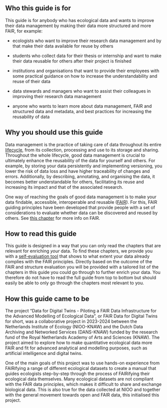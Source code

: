 ## Who this guide is for {.unnumbered}

This guide is for anybody who has ecological data and wants to improve their data management by making their data more structured and more FAIR, for example:

-   ecologists who want to improve their research data management and by that make their data available for reuse by others

-   students who collect data for their thesis or internship and want to make their data reusable for others after their project is finished

-   institutions and organisations that want to provide their employees with some practical guidance on how to increase the understandability and reuse of their data

-   data stewards and managers who want to assist their colleagues in improving their research data management

-   anyone who wants to learn more about data management, FAIR and structured data and metadata, and best practices for increasing the reusability of data

## Why you should use this guide {.unnumbered}

Data management is the practice of taking care of data throughout its entire [lifecycle](#datalifecycle), from its collection, processing and use to its storage and sharing. Throughout the whole lifecycle, good data management is crucial to ultimately enhance the reusability of the data for yourself and others. For example, by storing your data persistently and implementing versioning, you lower the risk of data loss and have higher traceability of changes and errors. Additionally, by describing, annotating, and organising the data, it becomes better understandable for others, facilitating its reuse and increasing its impact and that of the associated research.

One way of reaching the goals of good data management is to make your data findable, accessible, interoperable and reusable ([FAIR](#FAIR)). For this, FAIR guiding principles have been developed that provide people with a set of considerations to evaluate whether data can be discovered and reused by others. See [this chapter](#what-is-fair) for more info on FAIR.

## How to read this guide {.unnumbered}

This guide is designed in a way that you can only read the chapters that are relevant for enriching *your* data. To find these chapters, we provide you with a [self-evaluation tool](#evaluation) that shows to what extent your data already complies with the FAIR principles. Directly based on the outcome of the FAIR and structure evaluation you will be provided with a tailored list of the chapters in this guide you could go through to further enrich your data. You therefore do not have to read the full guide from top to bottom but should easily be able to only go through the chapters most relevant to you.

## How this guide came to be {.unnumbered}

The project "Data for Digital Twins - Piloting a FAIR Data Infrastructure for the Advanced Modelling of Ecological Data", or FAIR Data for Digital Twins for short, was a collaborative project in 2023-2024 between the Netherlands Institute of Ecology (NIOO-KNAW) and the Dutch Data Archiving and Networked Services (DANS-KNAW) funded by the research fund of the Royal Netherlands Academy of Arts and Sciences (KNAW). The project aimed to explore how to make quantitative ecological data more FAIR and fit for advanced analytical and modelling purposes, such as artificial intelligence and digital twins.

One of the main goals of this project was to use hands-on experience from FAIRifying a range of different ecological datasets to create a manual that guides ecologists step-by-step through the process of FAIRifying their ecological data themselves. Many ecological datasets are not compliant with the FAIR data principles, which makes it difficult to share and exchange biological data. This is also true for the data collected at NIOO and together with the general movement towards open and FAIR data, this initialised this project.

<div>
